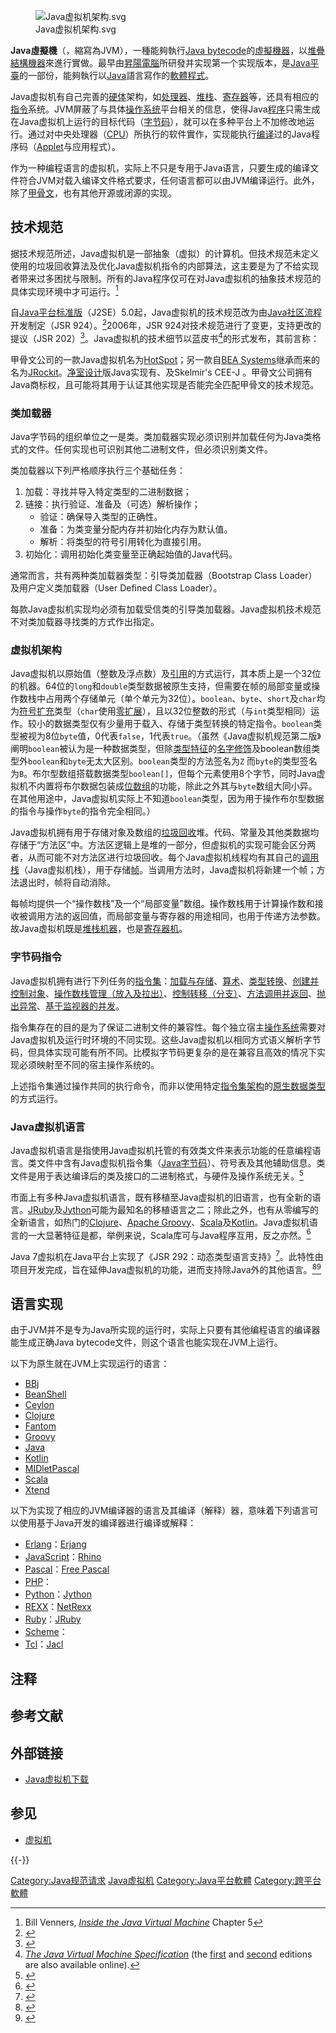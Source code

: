 {{noteTA
|T = zh-cn:Java虚拟机; zh-tw:Java虛擬機器;
|G1 = IT
}}
{{Infobox CPU architecture
| name       = Java虚拟机
| designer   = [[昇陽電腦|昇陽電腦]]
| bits       = [[32位元|32位]]
| introduced = 1994
| version    = 
| design     = 
| type       = [[堆疊結構機器|堆疊結構]]及[[加载/存储体系架构|加载/存储体系架构]]
| encoding   = 
| branching  = 
| endianness = [[字节序|大]]
| page size  = 
| extensions = 
| open       = 
| registers  = 
| gpr        = 每个方法的操作数栈（至多65535个）及方法中的局部变量（至多65535个）
| fpr        = 
}}
[[File:Java虚拟机架构.svg|thumb]]

'''Java虛擬機'''（{{lang-en|Java Virtual Machine}}，縮寫為JVM），一種能夠執行[[Java_bytecode|Java bytecode]]的[[虛擬機器|虛擬機器]]，以[[堆疊結構機器|堆疊結構機器]]來進行實做。最早由[[昇陽電腦|昇陽電腦]]所研發并实现第一个实现版本，是[[Java平臺|Java平臺]]的一部份，能夠執行以[[Java|Java]]語言寫作的[[軟體|軟體]][[程式|程式]]。

Java虚拟机有自己完善的[[硬体|硬体]]架构，如[[处理器|处理器]]、[[堆栈|堆栈]]、[[寄存器|寄存器]]等，还具有相应的[[指令|指令]]系统。JVM屏蔽了与具体[[操作系统|操作系统]]平台相关的信息，使得Java[[程序|程序]]只需生成在Java虚拟机上运行的目标代码（[[字节码|字节码]]），就可以在多种平台上不加修改地运行。通过对中央处理器（[[CPU|CPU]]）所执行的软件實作，实现能执行[[编译|编译]]过的Java程序码（[[Applet|Applet]]与应用程式）。

作为一种编程语言的虚拟机，实际上不只是专用于Java语言，只要生成的编译文件符合JVM对载入编译文件格式要求，任何语言都可以由JVM编译运行。此外，除了[[甲骨文公司|甲骨文]]，也有其他开源或闭源的实现。
==技术规范==
据技术规范所述，Java虚拟机是一部抽象（虚拟）的计算机。但技术规范未定义使用的垃圾回收算法及优化Java虚拟机指令的内部算法，这主要是为了不给实现者带来过多困扰与限制。所有的Java程序仅可在对Java虚拟机的抽象技术规范的具体实现环境中才可运行。<ref>Bill Venners, ''[http://www.artima.com/insidejvm/ed2/index.html Inside the Java Virtual Machine] {{Wayback|url=http://www.artima.com/insidejvm/ed2/index.html |date=20210125092727 }}'' Chapter 5</ref>

自[[Java_SE|Java平台标准版]]（J2SE）5.0起，Java虚拟机的技术规范改为由[[JCP|Java社区流程]]开发制定（JSR 924）。<ref>{{cite web |url=http://www.jcp.org/en/jsr/detail?id=924 |title=The Java Community Process(SM) Program - JSRs: Java Specification Requests - detail JSR# 924 |publisher=Jcp.org |date= |accessdate=2015-06-26 |archive-date=2020-12-24 |archive-url=https://web.archive.org/web/20201224125612/https://jcp.org/en/jsr/detail?id=924 |dead-url=no }}</ref>2006年，JSR 924对技术规范进行了变更，支持更改{{tsl|en|class (file format)|class (文件格式)|类文件格式}}的提议（JSR 202）<ref>{{cite web |url=http://www.jcp.org/en/jsr/detail?id=202 |title=The Java Community Process(SM) Program - JSRs: Java Specification Requests - detail JSR# 202 |publisher=Jcp.org |date= |access-date=2015-06-26 |archive-url=https://web.archive.org/web/20120226185155/http://www.jcp.org/en/jsr/detail?id=202 |archive-date=2012-02-26 |dead-url=yes }}</ref>。Java虚拟机的技术细节以蓝皮书<ref>''[http://java.sun.com/docs/books/vmspec/ The Java Virtual Machine Specification] {{Wayback|url=http://java.sun.com/docs/books/vmspec/ |date=20080709010412 }}'' (the [http://java.sun.com/docs/books/vmspec/html/VMSpecTOC.doc.html first] {{Wayback|url=http://java.sun.com/docs/books/vmspec/html/VMSpecTOC.doc.html |date=20081012060813 }} and [http://java.sun.com/docs/books/vmspec/2nd-edition/html/VMSpecTOC.doc.html second] {{Wayback|url=http://java.sun.com/docs/books/vmspec/2nd-edition/html/VMSpecTOC.doc.html |date=20110925050249 }} editions are also available online).</ref>的形式发布，其前言称：
{{quote|我们希望这份文档中的技术规范足以打造出相兼容的净室版Java虚拟机实现。甲骨文公司提供用于验证Java虚拟机实现是否正常运作的测试项目。{{notetag|1=原文：We intend that this specification should sufficiently document the Java Virtual Machine to make possible compatible clean-room implementations. Oracle provides tests that verify the proper operation of implementations of the Java Virtual Machine.}}}}

甲骨文公司的一款Java虚拟机名为[[HotSpot|HotSpot]]；另一款自[[BEA_Systems|BEA Systems]]继承而来的名为[[JRockit|JRockit]]。[[净室设计|净室设计]]版Java实现有{{tsl|en|Kaffe|Kaffe|Kaffe}}、{{tsl|en|IBM J9|IBM J9|IBM J9}}及Skelmir's CEE-J 。甲骨文公司拥有Java商标权，且可能将其用于认证其他实现是否能完全匹配甲骨文的技术规范。

===类加载器===
{{Main article|Java类加载器}}
Java字节码的组织单位之一是类。类加载器实现必须识别并加载任何为Java类格式的文件。任何实现也可识别其他二进制文件，但必须识别类文件。

类加载器以下列严格顺序执行三个基础任务：

#加载：寻找并导入特定类型的二进制数据；
#链接：执行验证、准备及（可选）解析操作；
#*验证：确保导入类型的正确性。
#*准备：为类变量分配内存并初始化内存为默认值。
#*解析：将类型的符号引用转化为直接引用。
#初始化：调用初始化类变量至正确起始值的Java代码。

通常而言，共有两种类加载器类型：引导类加载器（Bootstrap Class Loader）及用户定义类加载器（User Defined Class Loader）。

每款Java虚拟机实现均必须有加载受信类的引导类加载器。Java虚拟机技术规范不对类加载器寻找类的方式作出指定。

===虚拟机架构===
Java虚拟机以原始值（整数及浮点数）及[[參照|引用]]的方式运行，其本质上是一个32位的机器。64位的<code>long</code>和<code>double</code>类型数据被原生支持，但需要在帧的局部变量或操作数栈中占用两个存储单元（单个单元为32位）。<code>boolean</code>、<code>byte</code>、<code>short</code>及<code>char</code>均为[[符号扩充|符号扩充]]类型（<code>char</code>使用[[符号扩充#零扩展|零扩展]]），且以32位整数的形式（与<code>int</code>类型相同）运作。较小的数据类型仅有少量用于载入、存储于类型转换的特定指令。<code>boolean</code>类型被视为8位<code>byte</code>值，0代表<code>false</code>，1代表<code>true</code>。（虽然《Java虚拟机规范第二版》阐明<code>boolean</code>被认为是一种数据类型，但除[[类型特征|类型特征]]的[[名字修饰|名字修饰]]及boolean数组类型外<code>boolean</code>和<code>byte</code>无太大区别。<code>boolean</code>类型的方法签名为<code>Z</code> 而<code>byte</code>的类型签名为<code>B</code>。布尔型数组搭载数据类型<code>boolean[]</code>，但每个元素使用8个字节，同时Java虚拟机不内置将布尔数据包装成[[位数组|位数组]]的功能，除此之外其与<code>byte</code>数组大同小异。在其他用途中，Java虚拟机实际上不知道<code>boolean</code>类型，因为用于操作布尔型数据的指令与操作<code>byte</code>的指令完全相同。）

Java虚拟机拥有用于存储对象及数组的[[垃圾回收_(計算機科學)|垃圾回收]]堆。代码、常量及其他类数据均存储于“方法区”中。方法区逻辑上是堆的一部分，但虚拟机的实现可能会区分两者，从而可能不对方法区进行垃圾回收。每个Java虚拟机线程均有其自己的[[调用栈|调用栈]]（Java虚拟机栈），用于存储[[呼叫堆疊|帧]]。当调用方法时，Java虚拟机将新建一个帧；方法退出时，帧将自动消除。

每帧均提供一个“操作数栈”及一个“局部变量”数组。操作数栈用于计算操作数和接收被调用方法的返回值，而局部变量与寄存器的用途相同，也用于传递方法参数。故Java虚拟机既是[[堆疊結構機器|堆栈机器]]，也是[[寄存器机|寄存器机]]。

===字节码指令===
{{Main article|Java字节码}}

Java虚拟机拥有进行下列任务的[[指令集架構|指令集]]：[[加载/存储体系架构|加载与存储]]、[[算术|算术]]、[[类型转换|类型转换]]、[[記憶體管理|创建并控制对象]]、[[堆栈|操作数栈管理（放入及拉出）]]、[[分支_(計算機科學)|控制转移（分支）]]、[[子程序|方法调用并返回]]、[[异常处理|抛出异常]]、[[監視器_(程序同步化)|基于监视器的并发]]。

指令集存在的目的是为了保证二进制文件的兼容性。每个独立宿主[[操作系统|操作系统]]需要对Java虚拟机及运行时环境的不同实现。这些Java虚拟机以相同方式语义解析字节码，但具体实现可能有所不同。比模拟字节码更复杂的是在兼容且高效的情况下实现必须映射至不同的宿主操作系统的{{tsl|en|Java Class Library|Java类库|Java核心API}}。

上述指令集通过操作共同的{{vanchor|抽象[[資料類型|数据类型]]|DATA_TYPE}}执行命令，而非以使用特定[[指令集架構|指令集架构]]的[[資料類型|原生数据类型]]的方式运行。

===Java虚拟机语言===
{{Main article|Java虚拟机语言列表}}
Java虚拟机语言是指使用Java虚拟机托管的有效类文件来表示功能的任意编程语言。类文件中含有Java虚拟机指令集（[[Java字节码|Java字节码]]）、符号表及其他辅助信息。类文件是用于表达编译后的类及接口的二进制格式，与硬件及操作系统无关。<ref>{{cite web |url=http://docs.oracle.com/javase/specs/jvms/se7/jvms7.pdf |format=PDF |title=The Java Virtual Machine Specification : Java SE 7 Edition |publisher=Docs.oracle.com |accessdate=2015-06-26 |archive-date=2021-02-04 |archive-url=https://web.archive.org/web/20210204093304/https://docs.oracle.com/javase/specs/jvms/se7/jvms7.pdf |dead-url=no }}</ref>

市面上有多种Java虚拟机语言，既有移植至Java虚拟机的旧语言，也有全新的语言。[[JRuby|JRuby]]及[[Jython|Jython]]可能为最知名的移植语言之二；除此之外，也有从零编写的全新语言，如热门的[[Clojure|Clojure]]、[[Groovy|Apache Groovy]]、[[Scala|Scala]]及[[Kotlin|Kotlin]]。Java虚拟机语言的一大显著特征是都{{tsl|en|Language interoperability|语言互操作性|互相兼容}}，举例来说，Scala库可与Java程序互用，反之亦然。<ref>{{cite web |url=http://www.scala-lang.org/old/faq/4 |title=Frequently Asked Questions - Java Interoperability |author=<!--Staff writer(s); no by-line.--> |website=scala-lang.org |accessdate=2015-11-18 |archive-date=2020-08-09 |archive-url=https://web.archive.org/web/20200809214018/https://www.scala-lang.org/old/faq/4 |dead-url=no }}</ref>

Java 7虚拟机在Java平台上实现了《JSR 292：动态类型语言支持》<ref>{{cite web |url=https://jcp.org/en/jsr/detail?id=292 |title=The Java Community Process(SM) Program - JSRs: Java Specification Requests - detail JSR# 292 |publisher=Jcp.org |date= |accessdate=2015-06-26 |archive-date=2020-12-20 |archive-url=https://web.archive.org/web/20201220200733/https://jcp.org/en/jsr/detail?id=292 |dead-url=no }}</ref>。此特性由{{tsl|en|Da Vinci Machine|达芬奇机器|达芬奇机器}}项目开发完成，旨在延伸Java虚拟机的功能，进而支持除Java外的其他语言。<ref>{{cite web |url=http://openjdk.java.net/projects/mlvm/ |title=Da Vinci Machine project |publisher=Openjdk.java.net |date= |accessdate=2015-06-26 |archive-date=2020-11-11 |archive-url=https://web.archive.org/web/20201111162302/https://openjdk.java.net/projects/mlvm/ |dead-url=no }}</ref><ref>{{cite web |url=http://www.oracle.com/technetwork/articles/javase/dyntypelang-142348.html |title=New JDK 7 Feature: Support for Dynamically Typed Languages in the Java Virtual Machine |publisher=Oracle.com |date= |accessdate=2015-06-26 |archive-date=2018-09-13 |archive-url=https://web.archive.org/web/20180913101203/http://www.oracle.com/technetwork/articles/javase/dyntypelang-142348.html |dead-url=no }}</ref>

== 语言实现 ==
由于JVM并不是专为Java所实现的运行时，实际上只要有其他编程语言的编译器能生成正确Java bytecode文件，则这个语言也能实现在JVM上运行。

以下为原生就在JVM上实现运行的语言：
*[[BBj|BBj]]
*[[BeanShell|BeanShell]]
*[[Ceylon|Ceylon]]
*[[Clojure|Clojure]]
*[[Fantom|Fantom]]
*[[Groovy|Groovy]]
*[[Java|Java]]
*[[Kotlin|Kotlin]]
*[[MIDletPascal|MIDletPascal]]
*[[Scala|Scala]]
*[[Xtend|Xtend]]

以下为实现了相应的JVM编译器的语言及其编译（解释）器，意味着下列语言可以使用基于Java开发的编译器进行编译或解释：
*[[Erlang|Erlang]]：[[Erjang|Erjang]]
*[[JavaScript|JavaScript]]：[[Rhino_(JavaScript引擎)|Rhino]]
*[[Pascal|Pascal]]：[[Free_Pascal|Free Pascal]]
*[[PHP|PHP]]：{{tsl|en|Quercus (software)|Quercus (软件)|Quercus}}
*[[Python|Python]]：[[Jython|Jython]]
*[[REXX|REXX]]：[[NetRexx|NetRexx]]{{NoteTag|1996, possibly the first new language specifically designed to run on the JVM}}
*[[Ruby|Ruby]]：[[JRuby|JRuby]]
*[[Scheme|Scheme]]：{{tsl|en|Kawa (Scheme实现)|Kawa}}
*[[Tcl|Tcl]]：[[Tcl/Java|Jacl]]

== 注释 ==
{{NoteFoot}}

== 参考文献 ==
{{Reflist}}

== 外部链接 ==
* [http://java-virtual-machine.net/download.html Java虚拟机下载] {{Wayback|url=http://java-virtual-machine.net/download.html |date=20210124234328 }}

== 参见 ==
{{Portal box|软件}}
* [[虚拟机|虚拟机]]

{{-}}
{{Java Virtual Machine}}
{{Java (Sun)}}
{{Sun Microsystems}}

[[Category:Java规范请求|Category:Java规范请求]]
[[Category:Java虚拟机|]]
[[Category:Java平台軟體|Category:Java平台軟體]]
[[Category:跨平台軟體|Category:跨平台軟體]]